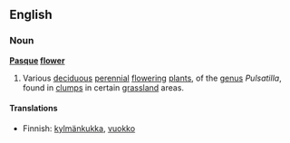 ==English==
===Noun===
'''[[Pasque]] [[flower]]'''
{{wikipedia}}
# Various [[deciduous]] [[perennial]] [[flower]]ing [[plant]]s, of the [[genus]] ''Pulsatilla'', found in [[clump]]s in certain [[grassland]] areas.

====Translations====
*Finnish: [[kylmänkukka]], [[vuokko]]